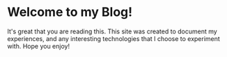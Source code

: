# Welcome to my Blog!

It's great that you are reading this. This site was created to document my experiences, and any interesting technologies that I choose to experiment with. Hope you enjoy!